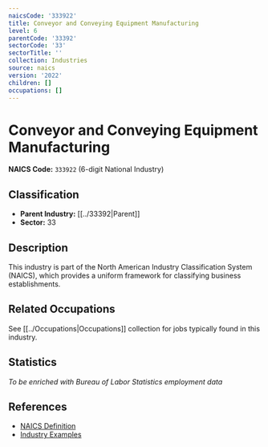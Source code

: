 ```yaml
---
naicsCode: '333922'
title: Conveyor and Conveying Equipment Manufacturing
level: 6
parentCode: '33392'
sectorCode: '33'
sectorTitle: ''
collection: Industries
source: naics
version: '2022'
children: []
occupations: []
---
```

# Conveyor and Conveying Equipment Manufacturing

**NAICS Code:** `333922` (6-digit National Industry)

## Classification

- **Parent Industry:** [[../33392|Parent]]
- **Sector:** 33

## Description

This industry is part of the North American Industry Classification System (NAICS), which provides a uniform framework for classifying business establishments.

## Related Occupations

See [[../Occupations|Occupations]] collection for jobs typically found in this industry.

## Statistics

*To be enriched with Bureau of Labor Statistics employment data*

## References

- [NAICS Definition](https://www.census.gov/naics/)
- [Industry Examples](https://www.census.gov/naics/2022NAICS/)
